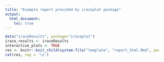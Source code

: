 ```yaml
---
title: "Example report provided by iraceplot package"
output: 
  html_document:
    toc: true
---
```


```r
data("iraceResults", package="iraceplot")
irace_results <- iraceResults
interactive_plots <- TRUE
res <- knitr::knit_child(system.file("template", "report_html.Rmd", package="iraceplot"), quiet = TRUE)
cat(res, sep = '\n')
```

